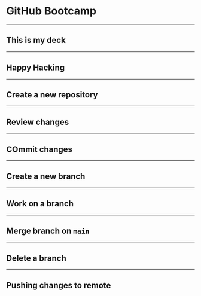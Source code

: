 <!-- deck.mdx -->

# GitHub Bootcamp

---

## This is my deck

---

## Happy Hacking


---

## Create a new repository


---

## Review changes

---

## COmmit changes

--- 

## Create a new branch


--- 

## Work on a branch

---

## Merge branch on `main`

---

## Delete a branch

---

## Pushing changes to remote
